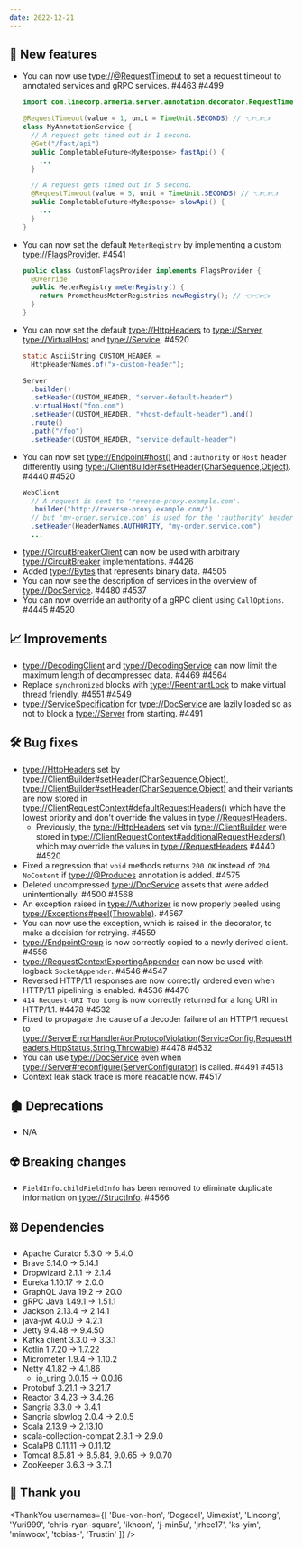```yaml
---
date: 2022-12-21
---
```


## 🌟 New features

- You can now use <type://@RequestTimeout> to set a request timeout to annotated services and
  gRPC services. #4463 #4499
  ```java
  import com.linecorp.armeria.server.annotation.decorator.RequestTimeout;
  
  @RequestTimeout(value = 1, unit = TimeUnit.SECONDS) // 👈👈👈
  class MyAnnotationService {
    // A request gets timed out in 1 second.
    @Get("/fast/api")
    public CompletableFuture<MyResponse> fastApi() {
      ...
    }

    // A request gets timed out in 5 second.
    @RequestTimeout(value = 5, unit = TimeUnit.SECONDS) // 👈👈👈
    public CompletableFuture<MyResponse> slowApi() {
      ...
    }
  }
  ```
- You can now set the default `MeterRegistry` by implementing a custom <type://FlagsProvider>. #4541
  ```java
  public class CustomFlagsProvider implements FlagsProvider {
    @Override
    public MeterRegistry meterRegistry() {
      return PrometheusMeterRegistries.newRegistry(); // 👈👈👈
    }
  }
  ```
- You can now set the default <type://HttpHeaders> to <type://Server>, <type://VirtualHost> and
  <type://Service>. #4520
  ```java
  static AsciiString CUSTOM_HEADER =
    HttpHeaderNames.of("x-custom-header");

  Server
    .builder()
    .setHeader(CUSTOM_HEADER, "server-default-header")
    .virtualHost("foo.com")
    .setHeader(CUSTOM_HEADER, "vhost-default-header").and()
    .route()
    .path("/foo")
    .setHeader(CUSTOM_HEADER, "service-default-header")
  ```
- You can now set <type://Endpoint#host()> and `:authority` or `Host` header
  differently using <type://ClientBuilder#setHeader(CharSequence,Object)>. #4440 #4520
  ```java 
  WebClient
    // A request is sent to 'reverse-proxy.example.com'.
    .builder("http://reverse-proxy.example.com/")
    // but 'my-order.service.com' is used for the ':authority' header.
    .setHeader(HeaderNames.AUTHORITY, "my-order.service.com")
    ...
  ```
- <type://CircuitBreakerClient> can now be used with arbitrary <type://CircuitBreaker> implementations. #4426
- Added <type://Bytes> that represents binary data. #4505
- You can now see the description of services in the overview of <type://DocService>. #4480 #4537
- You can now override an authority of a gRPC client using `CallOptions`. #4445 #4520

## 📈 Improvements

- <type://DecodingClient> and <type://DecodingService> can now limit the maximum length of decompressed
  data. #4469 #4564
- Replace `synchronized` blocks with <type://ReentrantLock> to make virtual thread friendly. #4551 #4549
- <type://ServiceSpecification> for <type://DocService> are lazily loaded so as not to block a <type://Server>
  from starting. #4491

## 🛠️ Bug fixes

- <type://HttpHeaders> set by <type://ClientBuilder#setHeader(CharSequence,Object)>,
  <type://ClientBuilder#setHeader(CharSequence,Object)> and their variants are now stored in
  <type://ClientRequestContext#defaultRequestHeaders()> which have the lowest priority and don't override the
  values in <type://RequestHeaders>.
  - Previously, the <type://HttpHeaders> set via <type://ClientBuilder> were stored in
    <type://ClientRequestContext#additionalRequestHeaders()> which may override the values in
    <type://RequestHeaders> #4440 #4520
- Fixed a regression that `void` methods returns `200 OK` instead of `204 NoContent` if <type://@Produces> 
  annotation is added. #4575
- Deleted uncompressed <type://DocService> assets that were added unintentionally. #4500 #4568
- An exception raised in <type://Authorizer> is now properly peeled using
  <type://Exceptions#peel(Throwable)>. #4567
- You can now use the exception, which is raised in the decorator, to make a decision for retrying. #4559
- <type://EndpointGroup> is now correctly copied to a newly derived client. #4556
- <type://RequestContextExportingAppender> can now be used with logback `SocketAppender`. #4546 #4547
- Reversed HTTP/1.1 responses are now correctly ordered even when HTTP/1.1 pipelining is enabled. #4536 #4470
- `414 Request-URI Too Long` is now correctly returned for a long URI in HTTP/1.1. #4478 #4532
- Fixed to propagate the cause of a decoder failure of an HTTP/1 request to
  <type://ServerErrorHandler#onProtocolViolation(ServiceConfig,RequestHeaders,HttpStatus,String,Throwable)> #4478 #4532
- You can use <type://DocService> even when <type://Server#reconfigure(ServerConfigurator)> is called. #4491 #4513
- Context leak stack trace is more readable now. #4517

## 🏚️ Deprecations

- N/A

## ☢️ Breaking changes

- `FieldInfo.childFieldInfo` has been removed to eliminate duplicate information on <type://StructInfo>. #4566

## ⛓ Dependencies

- Apache Curator 5.3.0 → 5.4.0
- Brave 5.14.0 → 5.14.1
- Dropwizard 2.1.1 → 2.1.4
- Eureka 1.10.17 → 2.0.0
- GraphQL Java 19.2 → 20.0
- gRPC Java 1.49.1 → 1.51.1
- Jackson 2.13.4 → 2.14.1
- java-jwt 4.0.0 → 4.2.1
- Jetty 9.4.48 → 9.4.50
- Kafka client 3.3.0 → 3.3.1
- Kotlin 1.7.20 → 1.7.22
- Micrometer 1.9.4 → 1.10.2
- Netty 4.1.82 → 4.1.86
  - io_uring 0.0.15 → 0.0.16
- Protobuf 3.21.1 → 3.21.7
- Reactor 3.4.23 → 3.4.26
- Sangria 3.3.0 → 3.4.1
- Sangria slowlog 2.0.4 → 2.0.5
- Scala 2.13.9 → 2.13.10
- scala-collection-compat 2.8.1 → 2.9.0
- ScalaPB 0.11.11 → 0.11.12
- Tomcat 8.5.81 → 8.5.84, 9.0.65 → 9.0.70
- ZooKeeper 3.6.3 → 3.7.1

## 🙇 Thank you

<ThankYou usernames={[
  'Bue-von-hon',
  'Dogacel',
  'Jimexist',
  'Lincong',
  'Yuri999',
  'chris-ryan-square',
  'ikhoon',
  'j-min5u',
  'jrhee17',
  'ks-yim',
  'minwoox',
  'tobias-',
  'Trustin'
]} />
